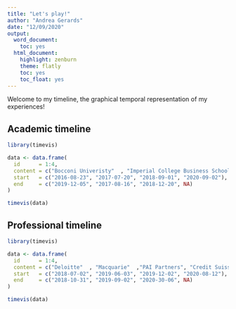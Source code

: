 ```yaml
---
title: "Let's play!"
author: "Andrea Gerards"
date: "12/09/2020"
output:
  word_document:
    toc: yes
  html_document:
    highlight: zenburn
    theme: flatly
    toc: yes
    toc_float: yes
---
```


Welcome to my timeline, the graphical temporal representation of my experiences!

## Academic timeline

```r

library(timevis)

data <- data.frame(
  id      = 1:4,
  content = c("Bocconi Univeristy"  , "Imperial College Business School"  ,"Mannheim University", "London Business School"),
  start   = c("2016-08-23", "2017-07-20", "2018-09-01", "2020-09-02"),
  end     = c("2019-12-05", "2017-08-16", "2018-12-20", NA)
)

timevis(data)

```


## Professional timeline

```r

library(timevis)

data <- data.frame(
  id      = 1:4,
  content = c("Deloitte"  , "Macquarie"  ,"PAI Partners", "Credit Suisse"),
  start   = c("2018-07-02", "2019-06-03", "2019-12-02", "2020-08-12"),
  end     = c("2018-10-31", "2019-09-02", "2020-30-06", NA)
)

timevis(data)

```